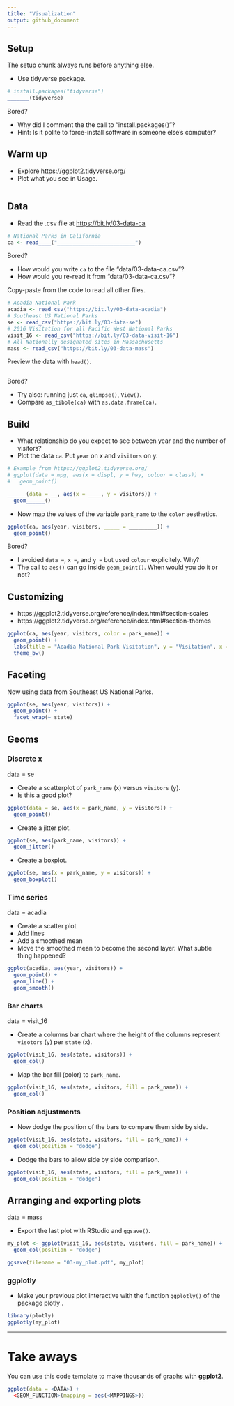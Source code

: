 ```yaml
---
title: "Visualization"
output: github_document
---
```


## Setup

The setup chunk always runs before anything else.

* Use tidyverse package.

```r
# install.packages("tidyverse")
_______(tidyverse)
```

Bored? 

* Why did I comment the the call to "install.packages()"? 
* Hint: Is it polite to force-install software in someone else's computer?



## Warm up

* Explore https://ggplot2.tidyverse.org/
* Plot what you see in Usage.

```r


```



## Data

* Read the .csv file at <https://bit.ly/03-data-ca>

```r
# National Parks in California
ca <- read____("_________________________")
```

Bored?

* How would you write `ca` to the file "data/03-data-ca.csv"?
* How would you re-read it from "data/03-data-ca.csv"?



Copy-paste from the code to read all other files.

```r
# Acadia National Park
acadia <- read_csv("https://bit.ly/03-data-acadia")
# Southeast US National Parks
se <- read_csv("https://bit.ly/03-data-se")
# 2016 Visitation for all Pacific West National Parks
visit_16 <- read_csv("https://bit.ly/03-data-visit-16")
# All Nationally designated sites in Massachusetts
mass <- read_csv("https://bit.ly/03-data-mass")
```



Preview the data with `head()`.

```r

```

Bored?

* Try also: running just `ca`, `glimpse()`, `View()`.
* Compare `as_tibble(ca)` with `as.data.frame(ca)`.




## Build

* What relationship do you expect to see between year and the number of visitors?
* Plot the data `ca`. Put `year` on x and `visitors` on y.

```r
# Example from https://ggplot2.tidyverse.org/
# ggplot(data = mpg, aes(x = displ, y = hwy, colour = class)) +
#   geom_point()

______(data = __, aes(x = ____, y = visitors)) +
  geom______()
```



* Now map the values of the variable `park_name` to the `color` aesthetics.


```r
ggplot(ca, aes(year, visitors, _____ = _________)) +
  geom_point()
```

Bored?

* I avoided `data =`, `x =`, and `y =` but used `colour` explicitely. Why?
* The call to `aes()` can go inside `geom_point()`. When would you do it or not?


## Customizing

* https://ggplot2.tidyverse.org/reference/index.html#section-scales
* https://ggplot2.tidyverse.org/reference/index.html#section-themes

```r
ggplot(ca, aes(year, visitors, color = park_name)) +
  geom_point() +
  labs(title = "Acadia National Park Visitation", y = "Visitation", x = "Year") +
  theme_bw()
```

## Faceting

Now using data from Southeast US National Parks.

```r
ggplot(se, aes(year, visitors)) +
  geom_point() +
  facet_wrap(~ state)
```

## Geoms

### Discrete x

data = se

* Create a scatterplot of `park_name` (x) versus `visitors` (y).
* Is this a good plot?

```r
ggplot(data = se, aes(x = park_name, y = visitors)) + 
  geom_point()
```

* Create a jitter plot.

```r
ggplot(se, aes(park_name, visitors)) + 
  geom_jitter()
```

* Create a boxplot.

```r
ggplot(se, aes(x = park_name, y = visitors)) + 
  geom_boxplot()
```

### Time series

data = acadia

* Create a scatter plot
* Add lines
* Add a smoothed mean
* Move the smoothed mean to become the second layer. What subtle thing happened?

```r
ggplot(acadia, aes(year, visitors)) + 
  geom_point() +
  geom_line() +
  geom_smooth()
```

### Bar charts

data = visit_16

* Create a columns bar chart where the height of the columns represent `visotors` (y) per `state` (x).

```r
ggplot(visit_16, aes(state, visitors)) + 
  geom_col()
```

* Map the bar fill (color) to `park_name`.

```r
ggplot(visit_16, aes(state, visitors, fill = park_name)) + 
  geom_col()
```

### Position adjustments

* Now dodge the position of the bars to compare them side by side.

```r
ggplot(visit_16, aes(state, visitors, fill = park_name)) + 
  geom_col(position = "dodge")
```

* Dodge the bars to allow side by side comparison.

```r
ggplot(visit_16, aes(state, visitors, fill = park_name)) + 
  geom_col(position = "dodge")
```

## Arranging and exporting plots

data = mass

* Export the last plot with RStudio and `ggsave()`.

```r
my_plot <- ggplot(visit_16, aes(state, visitors, fill = park_name)) + 
  geom_col(position = "dodge")

ggsave(filename = "03-my_plot.pdf", my_plot)
```

### ggplotly

* Make your previous plot interactive with the function `ggplotly()` of the package plotly .

```r
library(plotly)
ggplotly(my_plot)
```



***

# Take aways

You can use this code template to make thousands of graphs with **ggplot2**.

```r
ggplot(data = <DATA>) +
  <GEOM_FUNCTION>(mapping = aes(<MAPPINGS>))
```
